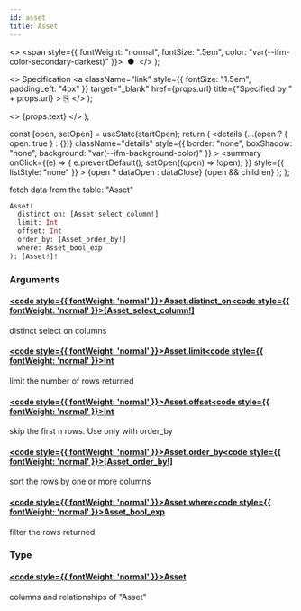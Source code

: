 ```yaml
---
id: asset
title: Asset
---
```


<head>
  <meta content="noindex" name="robots" />
  <meta charset="utf-8" />
</head>

  <>
    <span style={{ fontWeight: "normal", fontSize: ".5em", color: "var(--ifm-color-secondary-darkest)" }}>
      &nbsp;●&nbsp;
    </span>
  </>
);

  <>
    Specification
    <a
      className="link"
      style={{ fontSize: "1.5em", paddingLeft: "4px" }}
      target="_blank"
      href={props.url}
      title={"Specified by " + props.url}
    >
      ⎘
    </a>
  </>
);

  <>
    <span className={props.class}>{props.text}</span>
  </>
);


  const [open, setOpen] = useState(startOpen);
  return (
    <details
      {...(open ? { open: true } : {})}
      className="details"
      style={{ border: "none", boxShadow: "none", background: "var(--ifm-background-color)" }}
    >
      <summary
        onClick={(e) => {
          e.preventDefault();
          setOpen((open) => !open);
        }}
        style={{ listStyle: "none" }}
      >
        {open ? dataOpen : dataClose}
      </summary>
      {open && children}
    </details>
  );
};

fetch data from the table: "Asset"

```graphql
Asset(
  distinct_on: [Asset_select_column!]
  limit: Int
  offset: Int
  order_by: [Asset_order_by!]
  where: Asset_bool_exp
): [Asset!]!
```

### Arguments

#### [<code style={{ fontWeight: 'normal' }}>Asset.<b>distinct_on</b></code>](#)<Bullet />[<code style={{ fontWeight: 'normal' }}><b>[Asset_select_column!]</b></code>](/docs/api/airdrops/graphql/envio/enums/asset-select-column.mdx) <Badge class="badge badge--secondary " text="list"/> <Badge class="badge badge--secondary " text="enum"/>

distinct select on columns

#### [<code style={{ fontWeight: 'normal' }}>Asset.<b>limit</b></code>](#)<Bullet />[<code style={{ fontWeight: 'normal' }}><b>Int</b></code>](/docs/api/airdrops/graphql/envio/scalars/int.mdx) <Badge class="badge badge--secondary " text="scalar"/>

limit the number of rows returned

#### [<code style={{ fontWeight: 'normal' }}>Asset.<b>offset</b></code>](#)<Bullet />[<code style={{ fontWeight: 'normal' }}><b>Int</b></code>](/docs/api/airdrops/graphql/envio/scalars/int.mdx) <Badge class="badge badge--secondary " text="scalar"/>

skip the first n rows. Use only with order_by

#### [<code style={{ fontWeight: 'normal' }}>Asset.<b>order_by</b></code>](#)<Bullet />[<code style={{ fontWeight: 'normal' }}><b>[Asset_order_by!]</b></code>](/docs/api/airdrops/graphql/envio/inputs/asset-order-by.mdx) <Badge class="badge badge--secondary " text="list"/> <Badge class="badge badge--secondary " text="input"/>

sort the rows by one or more columns

#### [<code style={{ fontWeight: 'normal' }}>Asset.<b>where</b></code>](#)<Bullet />[<code style={{ fontWeight: 'normal' }}><b>Asset_bool_exp</b></code>](/docs/api/airdrops/graphql/envio/inputs/asset-bool-exp.mdx) <Badge class="badge badge--secondary " text="input"/>

filter the rows returned

### Type

#### [<code style={{ fontWeight: 'normal' }}><b>Asset</b></code>](/docs/api/airdrops/graphql/envio/objects/asset.mdx) <Badge class="badge badge--secondary " text="object"/>

columns and relationships of "Asset"
